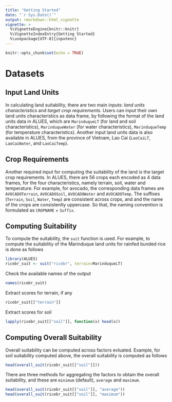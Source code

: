 ```yaml
---
title: "Getting Started"
date: "`r Sys.Date()`"
output: rmarkdown::html_vignette
vignette: >
  %\VignetteEngine{knitr::knitr}
  %\VignetteIndexEntry{Getting Started}
  %\usepackage[UTF-8]{inputenc}
---
```


```r
knitr::opts_chunk$set(echo = TRUE)
```

# Datasets

## Input Land Units
In calculating land suitability, there are two main inputs: *land units characteristics* and *target crop requirements*. Users can input their own land units characteristics as data frame, by following the format of the land units data in ALUES, which are `MarinduqueLT` (for land and soil characteristics), `MarinduqueWater` (for water characteristics), `MarinduqueTemp` (for temperature characteristics). Another input land units data is also available in ALUES, from the province of Vietnam, Lao Cai (`LaoCaiLT`, `LaoCaiWater`, and `LaoCaiTemp`). 

## Crop Requirements
Another required input for computing the suitability of the land is the target crop requirements. In ALUES, there are 56 crops each encoded as 4 data frames, for the four characteristics, namely terrain, soil, water and temperature. For example, for avocado, the corresponding data frames are `AVOCADOTerrain`, `AVOCADOSoil`, `AVOCADOWater` and `AVOCADOTemp`. The suffixes (`Terrain`, `Soil`, `Water`, `Temp`) are consistent across crops, and and the name of the crops are consistently uppercase. So that, the naming convention is formulated as `CROPNAME` + `Suffix`.

## Computing Suitability 
To compute the suitability, the `suit` function is used. For example, to compute the suitability of the Marinduque land units for rainfed bunded rice is done as follows
```r
library(ALUES)
ricebr_suit <- suit("ricebr", terrain=MarinduqueLT)
```
Check the available names of the output
```r
names(ricebr_suit)
```
Extract scores for terrain, if any
```r
ricebr_suit[["terrain"]]
```
Extract scores for soil
```r
lapply(ricebr_suit[["soil"]], function(x) head(x))
```

## Computing  Overall Suitability  
Overall suitability can be computed across factors evluated. Example, for soil suitability computed above, the overall suitability is computed as follows
```r
head(overall_suit(ricebr_suit[["soil"]]))
```
There are three methods for aggregating the factors to obtain the overall suitability, and these are `minimum` (default), `average` and `maximum`.
```r
head(overall_suit(ricebr_suit[["soil"]], "average"))
head(overall_suit(ricebr_suit[["soil"]], "maximum"))
```